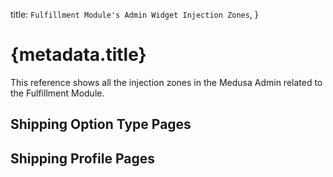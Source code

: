 
  title: `Fulfillment Module's Admin Widget Injection Zones`,
}

# {metadata.title}

This reference shows all the injection zones in the Medusa Admin related to the Fulfillment Module.

## Shipping Option Type Pages

<ShippingOptionTypeContent />

## Shipping Profile Pages

<ShippingProfileContent />
